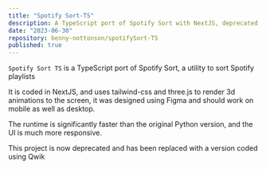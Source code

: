 ```yaml
---
title: "Spotify Sort-TS"
description: A TypeScript port of Spotify Sort with NextJS, deprecated by Spotify Sort Qwik
date: "2023-06-30"
repository: benny-nottonson/spotifySort-TS
published: true
---
```


`Spotify Sort TS` is a TypeScript port of Spotify Sort, a utility to sort Spotify playlists

It is coded in NextJS, and uses tailwind-css and three.js to render 3d animations to the screen, it was designed using Figma and should work on mobile as well as desktop.

The runtime is significantly faster than the original Python version, and the UI is much more responsive.

This project is now deprecated and has been replaced with a version coded using Qwik
